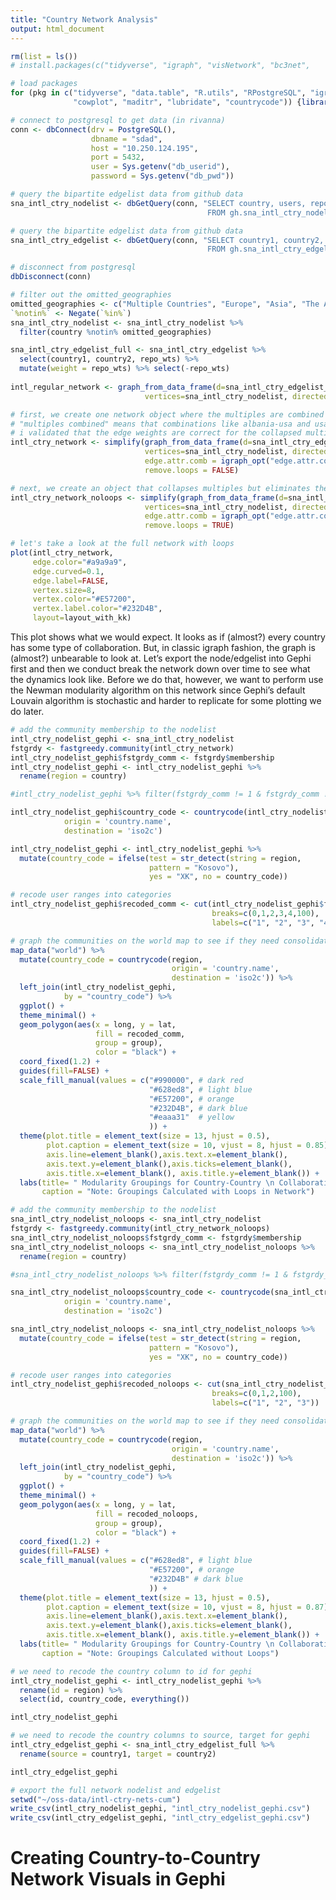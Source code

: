 ```yaml
---
title: "Country Network Analysis"
output: html_document
---
```


```r
rm(list = ls())
# install.packages(c("tidyverse", "igraph", "visNetwork", "bc3net", 

# load packages 
for (pkg in c("tidyverse", "data.table", "R.utils", "RPostgreSQL", "igraph", 
              "cowplot", "maditr", "lubridate", "countrycode")) {library(pkg, character.only = TRUE)}

# connect to postgresql to get data (in rivanna)
conn <- dbConnect(drv = PostgreSQL(), 
                  dbname = "sdad", 
                  host = "10.250.124.195", 
                  port = 5432, 
                  user = Sys.getenv("db_userid"), 
                  password = Sys.getenv("db_pwd"))

# query the bipartite edgelist data from github data  
sna_intl_ctry_nodelist <- dbGetQuery(conn, "SELECT country, users, repos, commits, additions, deletions
                                            FROM gh.sna_intl_ctry_nodelist_full")

# query the bipartite edgelist data from github data  
sna_intl_ctry_edgelist <- dbGetQuery(conn, "SELECT country1, country2, ctrycode1, ctrycode2, repo_wts
                                            FROM gh.sna_intl_ctry_edgelist_0819")

# disconnect from postgresql
dbDisconnect(conn)
```

```r
# filter out the omitted_geographies 
omitted_geographies <- c("Multiple Countries", "Europe", "Asia", "The Americas", "Africa")
`%notin%` <- Negate(`%in%`)
sna_intl_ctry_nodelist <- sna_intl_ctry_nodelist %>% 
  filter(country %notin% omitted_geographies) 

sna_intl_ctry_edgelist_full <- sna_intl_ctry_edgelist %>% 
  select(country1, country2, repo_wts) %>% 
  mutate(weight = repo_wts) %>% select(-repo_wts)
  
intl_regular_network <- graph_from_data_frame(d=sna_intl_ctry_edgelist_full, 
                              vertices=sna_intl_ctry_nodelist, directed=FALSE)

# first, we create one network object where the multiples are combined and loops remain 
# "multiples combined" means that combinations like albania-usa and usa-albania are collapsed
# i validated that the edge weights are correct for the collapsed multiples 
intl_ctry_network <- simplify(graph_from_data_frame(d=sna_intl_ctry_edgelist_full, 
                              vertices=sna_intl_ctry_nodelist, directed=FALSE), 
                              edge.attr.comb = igraph_opt("edge.attr.comb"),
                              remove.loops = FALSE)

# next, we create an object that collapses multiples but eliminates the loops 
intl_ctry_network_noloops <- simplify(graph_from_data_frame(d=sna_intl_ctry_edgelist_full, 
                              vertices=sna_intl_ctry_nodelist, directed=FALSE), 
                              edge.attr.comb = igraph_opt("edge.attr.comb"),
                              remove.loops = TRUE) 

# let's take a look at the full network with loops 
plot(intl_ctry_network, 
     edge.color="#a9a9a9", 
     edge.curved=0.1,
     edge.label=FALSE,
     vertex.size=8,
     vertex.color="#E57200", 
     vertex.label.color="#232D4B",
     layout=layout_with_kk)

``` 

This plot shows what we would expect. It looks as if (almost?) every country has some type of collaboration. But, in classic igraph fashion, the graph is (almost?) unbearable to look at. Let's export the node/edgelist into Gephi first and then we conduct break the network down over time to see what the dynamics look like. Before we do that, however, we want to perform use the Newman modularity algorithm on this network since Gephi's default Louvain algorithm is stochastic and harder to replicate for some plotting we do later. 

```r

# add the community membership to the nodelist 
intl_ctry_nodelist_gephi <- sna_intl_ctry_nodelist
fstgrdy <- fastgreedy.community(intl_ctry_network)
intl_ctry_nodelist_gephi$fstgrdy_comm <- fstgrdy$membership
intl_ctry_nodelist_gephi <- intl_ctry_nodelist_gephi %>% 
  rename(region = country) 

#intl_ctry_nodelist_gephi %>% filter(fstgrdy_comm != 1 & fstgrdy_comm != 2)

intl_ctry_nodelist_gephi$country_code <- countrycode(intl_ctry_nodelist_gephi$region, 
            origin = 'country.name', 
            destination = 'iso2c') 

intl_ctry_nodelist_gephi <- intl_ctry_nodelist_gephi %>% 
  mutate(country_code = ifelse(test = str_detect(string = region, 
                               pattern = "Kosovo"), 
                               yes = "XK", no = country_code))

# recode user ranges into categories  
intl_ctry_nodelist_gephi$recoded_comm <- cut(intl_ctry_nodelist_gephi$fstgrdy_comm, 
                                             breaks=c(0,1,2,3,4,100), 
                                             labels=c("1", "2", "3", "4", "5"))

# graph the communities on the world map to see if they need consolidating
map_data("world") %>% 
  mutate(country_code = countrycode(region, 
                                    origin = 'country.name', 
                                    destination = 'iso2c')) %>% 
  left_join(intl_ctry_nodelist_gephi,  
            by = "country_code") %>% 
  ggplot() +
  theme_minimal() +
  geom_polygon(aes(x = long, y = lat, 
                   fill = recoded_comm, 
                   group = group), 
                   color = "black") + 
  coord_fixed(1.2) +
  guides(fill=FALSE) + 
  scale_fill_manual(values = c("#990000", # dark red 
                               "#628ed8", # light blue
                               "#E57200", # orange 
                               "#232D4B", # dark blue
                               "#eaaa31"  # yellow
                               )) +
  theme(plot.title = element_text(size = 13, hjust = 0.5), 
        plot.caption = element_text(size = 10, vjust = 8, hjust = 0.85),
        axis.line=element_blank(),axis.text.x=element_blank(),
        axis.text.y=element_blank(),axis.ticks=element_blank(),
        axis.title.x=element_blank(), axis.title.y=element_blank()) +
  labs(title= " Modularity Groupings for Country-Country \n Collaboration Networks (GitHub, 2008-2019)",
       caption = "Note: Groupings Calculated with Loops in Network")

```

```r

# add the community membership to the nodelist 
sna_intl_ctry_nodelist_noloops <- sna_intl_ctry_nodelist
fstgrdy <- fastgreedy.community(intl_ctry_network_noloops)
sna_intl_ctry_nodelist_noloops$fstgrdy_comm <- fstgrdy$membership
sna_intl_ctry_nodelist_noloops <- sna_intl_ctry_nodelist_noloops %>% 
  rename(region = country) 

#sna_intl_ctry_nodelist_noloops %>% filter(fstgrdy_comm != 1 & fstgrdy_comm != 2)

sna_intl_ctry_nodelist_noloops$country_code <- countrycode(sna_intl_ctry_nodelist_noloops$region, 
            origin = 'country.name', 
            destination = 'iso2c') 

sna_intl_ctry_nodelist_noloops <- sna_intl_ctry_nodelist_noloops %>% 
  mutate(country_code = ifelse(test = str_detect(string = region, 
                               pattern = "Kosovo"), 
                               yes = "XK", no = country_code))

# recode user ranges into categories  
intl_ctry_nodelist_gephi$recoded_noloops <- cut(sna_intl_ctry_nodelist_noloops$fstgrdy_comm, 
                                             breaks=c(0,1,2,100), 
                                             labels=c("1", "2", "3"))

# graph the communities on the world map to see if they need consolidating
map_data("world") %>% 
  mutate(country_code = countrycode(region, 
                                    origin = 'country.name', 
                                    destination = 'iso2c')) %>% 
  left_join(intl_ctry_nodelist_gephi,  
            by = "country_code") %>% 
  ggplot() +
  theme_minimal() +
  geom_polygon(aes(x = long, y = lat, 
                   fill = recoded_noloops, 
                   group = group), 
                   color = "black") + 
  coord_fixed(1.2) +
  guides(fill=FALSE) + 
  scale_fill_manual(values = c("#628ed8", # light blue
                               "#E57200", # orange
                               "#232D4B" # dark blue
                               )) +
  theme(plot.title = element_text(size = 13, hjust = 0.5), 
        plot.caption = element_text(size = 10, vjust = 8, hjust = 0.87),
        axis.line=element_blank(),axis.text.x=element_blank(),
        axis.text.y=element_blank(),axis.ticks=element_blank(),
        axis.title.x=element_blank(), axis.title.y=element_blank()) +
  labs(title= " Modularity Groupings for Country-Country \n Collaboration Networks (GitHub, 2008-2019)",
       caption = "Note: Groupings Calculated without Loops")

```

```r

# we need to recode the country column to id for gephi 
intl_ctry_nodelist_gephi <- intl_ctry_nodelist_gephi %>% 
  rename(id = region) %>% 
  select(id, country_code, everything())

intl_ctry_nodelist_gephi

# we need to recode the country columns to source, target for gephi
intl_ctry_edgelist_gephi <- sna_intl_ctry_edgelist_full %>% 
  rename(source = country1, target = country2)

intl_ctry_edgelist_gephi

# export the full network nodelist and edgelist 
setwd("~/oss-data/intl-ctry-nets-cum")
write_csv(intl_ctry_nodelist_gephi, "intl_ctry_nodelist_gephi.csv")
write_csv(intl_ctry_edgelist_gephi, "intl_ctry_edgelist_gephi.csv") 

```

# Creating Country-to-Country Network Visuals in Gephi 













